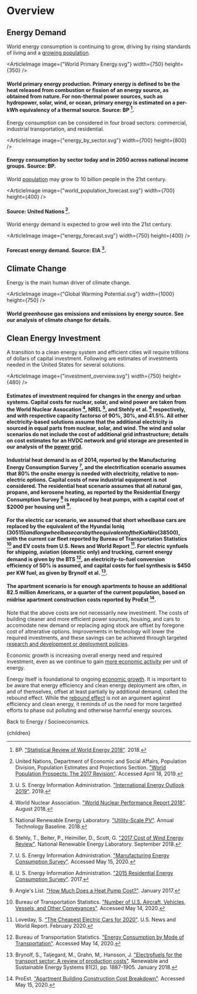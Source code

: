 


# Overview
## Energy Demand
World energy consumption is continuing to grow, driving by rising standards of living and a [growing population](http://urbancruiseship.org/solution/energy/population).

<ArticleImage image={"World Primary Energy.svg"} width={750} height={350} />
#### World primary energy production. Primary energy is defined to be the heat released from combustion or fission of an energy source, as obtained from nature. For non-thermal power sources, such as hydropower, solar, wind, or ocean, primary energy is estimated on a per-kWh equivalency of a thermal source. Source: BP [^2].

Energy consumption can be considered in four broad sectors: commercial, industrial transportation, and residential.

<ArticleImage image={"energy_by_sector.svg"} width={700} height={800} />
#### Energy consumption by sector today and in 2050 across national income groups. Source: BP.

World [population](http://urbancruiseship.org/solution/energy/population) may grow to 10 billion people in the 21st century.

<ArticleImage image={"world_population_forecast.svg"} width={700} height={400} />
#### Source: United Nations [^13].

World energy demand is expected to grow well into the 21st century.

<ArticleImage image={"energy_forecast.svg"} width={750} height={400} />
#### Forecast energy demand. Source: EIA [^11].

## Climate Change
Energy is the main human driver of climate change.

<ArticleImage image={"Global Warming Potential.svg"} width={1000} height={750} />
#### World greenhouse gas emissions and emissions by energy source. See our analysis of climate change for details.

## Clean Energy Investment
A transition to a clean energy system and efficient cities will require trillions of dollars of capital investment. Following are estimates of investments needed in the United States for several solutions.

<ArticleImage image={"investment_overview.svg"} width={750} height={480} />
#### Estimates of investment required for changes in the energy and urban systems. Capital costs for nuclear, solar, and wind power are taken from the World Nuclear Assocation [^14], NREL [^7], and Stehly et al. [^9] respectively, and with respective capacity factorso of 90%, 30%, and 41.5%. All other electricity-based solutions assume that the additional electricity is sourced in equal parts from nuclear, solar, and wind. The wind and solar scenarios do not include the cost of additional grid infrastructure; details on cost estimates for an HVDC network and grid storage are presented in our analysis of the [power grid](http://urbancruiseship.org/solution/energy/grid_overview).

#### Industrial heat demand is as of 2014, reported by the Manufacturing Energy Consumption Survey [^12], and the electrification scenario assumes that 80% the onsite energy is needed with electricity, relative to non-electric options. Capital costs of new industrial equipment is not considered. The residential heat scenario assumes that all natural gas, propane, and kerosene heating, as reported by the Residential Energy Consumption Survey [^10] is replaced by heat pumps, with a capital cost of $2000 per housing unit [^1].

#### For the electric car scenario, we assumed that short wheelbase cars are replaced by the equivalent of the Hyundai Ioniq ($30515) and long wheelbase cars by the equivalent of the Kia Niro ($38500), with the current car fleet reported by Bureau of Transportation Statistics [^5] and EV costs from U.S. News and World Report [^6]. For electric synfuels for shipping, aviation (domestic only) and trucking, current energy demand is given by the BTS [^4], an electricity-to-fuel conversion efficiency of 50% is assumed, and capital costs for fuel synthesis is $450 per KW fuel, as given by Brynolf et al. [^3].

#### The apartment scenario is for enough apartments to house an additional 82.5 million Americans, or a quarter of the current population, based on midrise apartment construction costs reported by ProEst [^8].

Note that the above costs are not necessarily new investment. The costs of building cleaner and more efficient power sources, housing, and cars to accomodate new demand or replacing aging stock are offset by foregone cost of altnerative options. Improvements in technology will lower the required investments, and these savings can be achieved through targeted [research and development or deployment policies](http://urbancruiseship.org/solution/energy/policy).

Economic growth is increasing overall energy need and required investment, even as we continue to gain [more economic activity](http://urbancruiseship.org/solution/energy/energy_intensity) per unit of energy.

Energy itself is foundational to ongoing [economic growth](http://urbancruiseship.org/solution/energy/economics). It is important to be aware that energy efficiency and clean energy deployment are often, in and of themselves, offset at least partially by additional demand, called the rebound effect. While the [rebound effect](http://urbancruiseship.org/solution/energy/rebound) is not an argument against efficiency and clean energy, it reminds of us the need for more targetted efforts to phase out polluting and otherwise harmful energy sources.

Back to Energy / Socioeconomics.




[^1]: Angie's List. ["How Much Does a Heat Pump Cost?"](https://www.angieslist.com/articles/how-much-does-heat-pump-cost.htm). January 2017.

[^2]: BP. ["Statistical Review of World Energy 2018"](https://www.bp.com/en/global/corporate/energy-economics/statistical-review-of-world-energy.html). 2018.

[^3]: Brynolf, S., Taljegard, M., Grahn, M,. Hansson, J. ["Electrofuels for the transport sector: A review of production costs"](https://www.sciencedirect.com/science/article/pii/S1364032117309358). Renewable and Sustainable Energy Systems 81(2), pp. 1887-1905. January 2018.

[^4]: Bureau of Transportation Statistics. ["Energy Consumption by Mode of Transportation"](https://www.bts.gov/content/energy-consumption-mode-transportation). Accessed May 14, 2020.

[^5]: Bureau of Transportation Statistics. ["Number of U.S. Aircraft, Vehicles, Vessels, and Other Conveyances"](https://www.bts.gov/content/number-us-aircraft-vehicles-vessels-and-other-conveyances). Accessed May 14, 2020.

[^6]: Loveday, S. ["The Cheapest Electric Cars for 2020"](https://cars.usnews.com/cars-trucks/cheapest-electric-cars). U.S. News and World Report. February 2020.

[^7]: National Renewable Energy Laboratory. ["Utility-Scale PV"](https://atb.nrel.gov/electricity/2018/index.html?t=su). Annual Technology Baseline. 2018.

[^8]: ProEst. ["Apartment Building Construction Cost Breakdown"](https://proest.com/apartment-building-construction-cost-breakdown/). Accessed May 15, 2020.

[^9]: Stehly, T., Beiter, P., Heimiller, D., Scott, G. ["2017 Cost of Wind Energy Review"](https://www.nrel.gov/docs/fy18osti/72167.pdf). National Renewable Energy Laboratory. September 2018.

[^10]: U. S. Energy Information Administration. ["2015 Residential Energy Consumption Survey"](https://www.eia.gov/consumption/residential/). 2017.

[^11]: U. S. Energy Information Administration. ["International Energy Outlook 2019"](https://www.eia.gov/outlooks/ieo/). 2019.

[^12]: U. S. Energy Information Administration. ["Manufacturing Energy Consumption Survey"](https://www.eia.gov/consumption/manufacturing/). Accessed May 15, 2020.

[^13]: United Nations, Department of Economic and Social Affairs, Population Division, Population Estimates and Projections Section. ["World Population Prospects: The 2017 Revision"](http://esa.un.org/wpp/). Accessed April 18, 2019.

[^14]: World Nuclear Association. ["World Nuclear Performance Report 2018"](https://www.world-nuclear.org/getmedia/b392d1cd-f7d2-4d54-9355-9a65f71a3419/performance-report.pdf.aspx). August 2018.

  <Article 
    focusAreaUrl={focusAreaUrl} 
    hierarchy={hierarchy} 
    site={site}
  >
    {children}
  </Article>